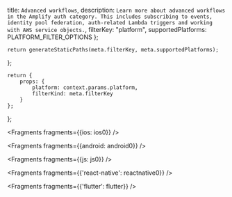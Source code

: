   title: `Advanced workflows`,
  description: `Learn more about advanced workflows in the Amplify auth category. This includes subscribing to events, identity pool federation, auth-related Lambda triggers and working with AWS service objects.`,
  filterKey: "platform",
  supportedPlatforms: PLATFORM_FILTER_OPTIONS
};
      


    return generateStaticPaths(meta.filterKey, meta.supportedPlatforms);
};

    return {
        props: {
            platform: context.params.platform,
            filterKind: meta.filterKey
        }
    };
};


<Fragments fragments={{ios: ios0}} />


<Fragments fragments={{android: android0}} />


<Fragments fragments={{js: js0}} />


<Fragments fragments={{'react-native': reactnative0}} />


<Fragments fragments={{'flutter': flutter}} />

